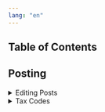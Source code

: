 ```yaml
---
lang: "en"
---
```


## Table of Contents

## Posting

<details>
    <summary>Editing Posts</summary>
      <blockquote>
        <details>
            <summary>How Do I change a listed Resource?</summary>
            <blockquote>
                Currently there isn't a way to edit a published post. The
                easiest way to fix or change a post is to copy the content into
                a new post and delete the old post.
            </blockquote>
        </details>
        {/* Add more FAQs about editing posts here using this format 
        <details>
          <summary>**QUESTION**</summary>
          <blockquote>
          **ANSWER**
          </blockquote>
        </details>
        */}
      </blockquote>
</details>
<details>
    <summary>Tax Codes</summary>
      <blockquote>
        *Please note: Datagrove and its affiliates do not provide tax, legal or accounting advice. This material has been prepared for informational purposes only, and is not intended to provide, and should not be relied on for, tax, legal or accounting advice. Please consult your own tax, legal, and accounting professionals for guidance on any specific action.*
      </blockquote>
      <blockquote>
        <details>
          <summary>Why do I need to select a tax code?</summary>
          <blockquote>
            Stripe requires that all items have a tax category assigned so that sales tax can be properly calculated. As stated in the Terms, LearnGrove only calculates, collects, and remits sales tax in states where we have a Marketplace Collection Agreement, however every item listed still needs an appropriate tax category. It is your responsibility as the listing creator to select the most appropriate category for your resource. For specific guidance, we always recommend speaking with a tax professional. 
          </blockquote>
        </details>
        <details>
          <summary>Which tax code should I select?</summary>
          <blockquote>
          Stripe provides a “General - Electronically Supplied Services” category, but we recommend you carefully consider if your resource fits in any of the following categories, or any other [Stripe tax category](https://docs.stripe.com/tax/tax-codes), before using the General category:
          * Digital other news or documents 
          * Digital Photographs/Images
          * Digital Audio Visual Works
          * Digital Audio Works
          * Digital School Textbooks
          * Digital Books
          * Digital Magazines/Periodicals
          * Digital Newspaper
          * Audiobook
          * Video Games
          * Downloadable Software
          * Downloadable Software - non-recreational
          * Digital Finished Artwork
          * Digital Greeting Card - Audio Only
          * Digital Greeting Card - Static text and/or images only
          * Digital Greeting Card - Audio Visual

          *All resources on LearnGrove are downloadable, non-subscription, and convey permanent rights. Tax codes that do not fit those categories have been removed from this list for readability. Codes on the create resource page are listed in full with their descriptions for accuracy when choosing a tax category.*
          </blockquote>
        </details>
        <details>
          <summary>What if my resource doesn't fit any of the tax codes provided?</summary>
          <blockquote>
          If you feel the appropriate tax code for your resource is available on the list of all [Stripe tax categories](https://docs.stripe.com/tax/tax-codes) but not available on LearnGrove please contact [support@learngrove.co](mailto:support@learngrove.co) and we will be happy to assist you. 
          </blockquote>
        </details>
      </blockquote>
</details>


{/* Add more FAQs sections about posting and answers here using this format:

  <details>
     <summary>**SECTION NAME**</summary>
      <blockquote>
        <details>
          <summary>**QUESTION 1**</summary>
          <blockquote>
          **ANSWER 1**
          </blockquote>
        </details>

        <details>
          <summary>**QUESTION 2**</summary>
          <blockquote>
          **ANSWER 2**
          </blockquote>
        </details>
      </blockquote>
    </details>
     */}

## User Types

  <details>
     <summary>Creator Profile</summary>
      <blockquote>
        <details>
          <summary>Why would I need a creator profile?</summary>
          <blockquote>
          Signing up for a creator profile allows you to offer your resources on the platform.
          </blockquote>
        </details>

        <details>
          <summary>How do I create a creator profile?</summary>
          <blockquote>
          Click the menu button in the upper right corner and click *Create Creator
            Profile* and provide the requested information.
          </blockquote>
        </details>

        <details>
          <summary>Who can see my creator information?</summary>
          <blockquote>
          All registered users can visit your creator profile which shows your creator profile information such as image, listed resources, and about.
          
          </blockquote>
        </details>

        <details>
          <summary>How do I change my creator profile?</summary>
          <blockquote>
          Click the menu button in the upper right corner and click *My Creator
            Profile*, on the profile page click the pencil icon, change the necessary fields then click the save icon.

            <strong>Please note edits will not be saved if you do not click the</strong><em> Save Profile</em><strong> button!</strong>
          </blockquote>
        </details>
      </blockquote>
    </details>
